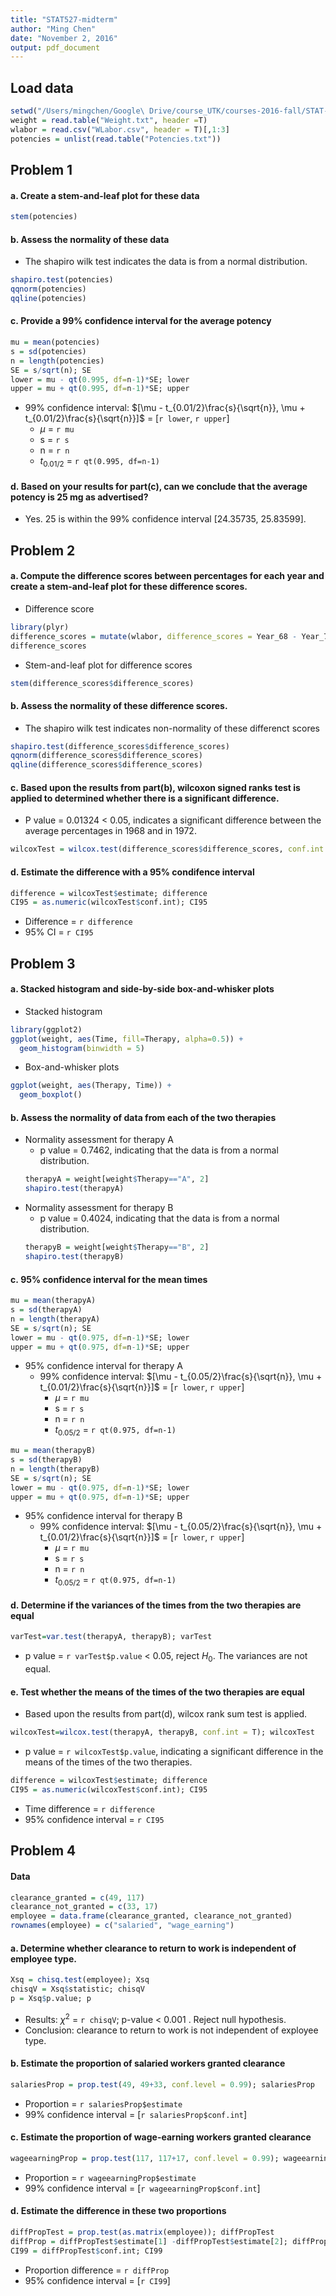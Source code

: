 ```yaml
---
title: "STAT527-midterm"
author: "Ming Chen"
date: "November 2, 2016"
output: pdf_document
---
```


## Load data

```R
setwd("/Users/mingchen/Google\ Drive/course_UTK/courses-2016-fall/STAT-537/HW")
weight = read.table("Weight.txt", header =T)
wlabor = read.csv("WLabor.csv", header = T)[,1:3]
potencies = unlist(read.table("Potencies.txt"))
```


## Problem 1

#### a. Create a stem-and-leaf plot for these data
```R
stem(potencies)
```

#### b. Assess the normality of these data
* The shapiro wilk test indicates the data is from a normal distribution.

```R
shapiro.test(potencies)
qqnorm(potencies)
qqline(potencies)
```

#### c. Provide a 99% confidence interval for the average potency


```R
mu = mean(potencies)
s = sd(potencies)
n = length(potencies)
SE = s/sqrt(n); SE
lower = mu - qt(0.995, df=n-1)*SE; lower
upper = mu + qt(0.995, df=n-1)*SE; upper
```

* 99% confidence interval: $[\mu - t_{0.01/2}\frac{s}{\sqrt{n}}, \mu + t_{0.01/2}\frac{s}{\sqrt{n}}]$ = [`r lower`, `r upper`]
    + $\mu$ = `r mu`
    + s = `r s`
    + n = `r n`
    + $t_{0.01/2}$ = `r qt(0.995, df=n-1)`

#### d. Based on your results for part(c), can we conclude that the average potency is 25 mg as advertised?

* Yes. 25 is within the 99% confidence interval [24.35735, 25.83599]. 


## Problem 2

#### a. Compute the difference scores between percentages for each year and create a stem-and-leaf plot for these difference scores.

* Difference score

```R
library(plyr)
difference_scores = mutate(wlabor, difference_scores = Year_68 - Year_72)
difference_scores
```

* Stem-and-leaf plot for difference scores

```R
stem(difference_scores$difference_scores)
```



#### b. Assess the normality of these difference scores.

* The shapiro wilk test indicates non-normality of these differenct scores

```R
shapiro.test(difference_scores$difference_scores)
qqnorm(difference_scores$difference_scores)
qqline(difference_scores$difference_scores)
```


#### c. Based upon the results from part(b), wilcoxon signed ranks test is applied to determined whether there is a significant difference.

* P value = 0.01324 < 0.05, indicates a significant difference between the average percentages in 1968 and in 1972.

```R
wilcoxTest = wilcox.test(difference_scores$difference_scores, conf.int = T); wilcoxTest
```

#### d. Estimate the difference with a 95% condifence interval

```R
difference = wilcoxTest$estimate; difference
CI95 = as.numeric(wilcoxTest$conf.int); CI95
```

* Difference = `r difference`
* 95% CI = `r CI95`


## Problem 3

#### a. Stacked histogram and side-by-side box-and-whisker plots

* Stacked histogram

```R
library(ggplot2)
ggplot(weight, aes(Time, fill=Therapy, alpha=0.5)) +
  geom_histogram(binwidth = 5)
```

* Box-and-whisker plots

```R
ggplot(weight, aes(Therapy, Time)) +
  geom_boxplot()
```


#### b. Assess the normality of data from each of the two therapies

* Normality assessment for therapy A
    + p value = 0.7462, indicating that the data is from a normal distribution.
```R
therapyA = weight[weight$Therapy=="A", 2]
shapiro.test(therapyA)
```

* Normality assessment for therapy B
    + p value = 0.4024, indicating that the data is from a normal distribution.
```R
therapyB = weight[weight$Therapy=="B", 2]
shapiro.test(therapyB)
```

#### c. 95% confidence interval for the mean times



```R
mu = mean(therapyA)
s = sd(therapyA)
n = length(therapyA)
SE = s/sqrt(n); SE
lower = mu - qt(0.975, df=n-1)*SE; lower
upper = mu + qt(0.975, df=n-1)*SE; upper
```

* 95% confidence interval for therapy A
    - 99% confidence interval: $[\mu - t_{0.05/2}\frac{s}{\sqrt{n}},     \mu + t_{0.01/2}\frac{s}{\sqrt{n}}]$ = [`r lower`, `r upper`]
        + $\mu$ = `r mu`
        + s = `r s`
        + n = `r n`
        + $t_{0.05/2}$ = `r qt(0.975, df=n-1)`



```R
mu = mean(therapyB)
s = sd(therapyB)
n = length(therapyB)
SE = s/sqrt(n); SE
lower = mu - qt(0.975, df=n-1)*SE; lower
upper = mu + qt(0.975, df=n-1)*SE; upper
```

* 95% confidence interval for therapy B
    - 99% confidence interval: $[\mu - t_{0.05/2}\frac{s}{\sqrt{n}}, \mu +     t_{0.01/2}\frac{s}{\sqrt{n}}]$ = [`r lower`, `r upper`]
        + $\mu$ = `r mu`
        + s = `r s`
        + n = `r n`
        + $t_{0.05/2}$ = `r qt(0.975, df=n-1)`


#### d. Determine if the variances of the times from the two therapies are equal

```R
varTest=var.test(therapyA, therapyB); varTest
```

* p value = `r varTest$p.value` < 0.05, reject $H_{0}$. The variances are not equal.


#### e. Test whether the means of the times of the two therapies are equal

* Based upon the results from part(d), wilcox rank sum test is applied.

```R
wilcoxTest=wilcox.test(therapyA, therapyB, conf.int = T); wilcoxTest
```

* p value = `r wilcoxTest$p.value`, indicating a significant difference in the means of the times of the two therapies.

```R
difference = wilcoxTest$estimate; difference
CI95 = as.numeric(wilcoxTest$conf.int); CI95
```

* Time difference = `r difference`
* 95% confidence interval = `r CI95`


## Problem 4

#### Data
```R
clearance_granted = c(49, 117)
clearance_not_granted = c(33, 17)
employee = data.frame(clearance_granted, clearance_not_granted)
rownames(employee) = c("salaried", "wage_earning")
```
#### a. Determine whether clearance to return to work is independent of employee type.


```R
Xsq = chisq.test(employee); Xsq
chisqV = Xsq$statistic; chisqV
p = Xsq$p.value; p
```

* Results: $\chi^{2}$ = `r chisqV`; p-value < 0.001 . Reject null hypothesis.
* Conclusion: clearance to return to work is not independent of exployee type.

#### b. Estimate the proportion of salaried workers granted clearance

```R
salariesProp = prop.test(49, 49+33, conf.level = 0.99); salariesProp
```

* Proportion = `r salariesProp$estimate`
* 99% confidence interval = [`r salariesProp$conf.int`]

#### c. Estimate the proportion of wage-earning workers granted clearance

```R
wageearningProp = prop.test(117, 117+17, conf.level = 0.99); wageearningProp
```

* Proportion = `r wageearningProp$estimate`
* 99% confidence interval = [`r wageearningProp$conf.int`]

#### d. Estimate the difference in these two proportions

```R
diffPropTest = prop.test(as.matrix(employee)); diffPropTest
diffProp = diffPropTest$estimate[1] -diffPropTest$estimate[2]; diffProp 
CI99 = diffPropTest$conf.int; CI99
```

* Proportion difference = `r diffProp`
* 95% confidence interval = [`r CI99`]